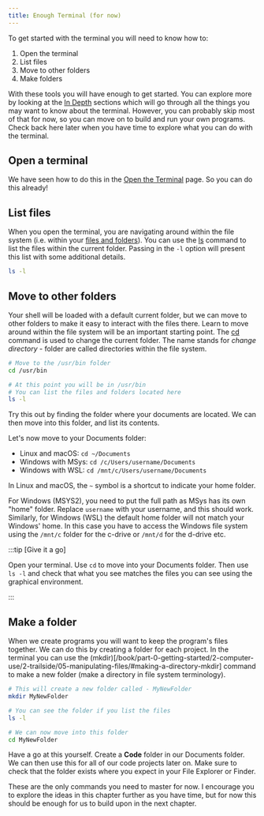 ```yaml
---
title: Enough Terminal (for now)
---
```


To get started with the terminal you will need to know how to:

1. Open the terminal
2. List files
3. Move to other folders
4. Make folders

With these tools you will have enough to get started. You can explore more by looking at the [In Depth](/book/part-0-getting-started/2-computer-use/2-trailside/0-0-overview) sections which will go through all the things you may want to know about the terminal. However, you can probably skip most of that for now, so you can move on to build and run your own programs. Check back here later when you have time to explore what you can do with the terminal.

## Open a terminal

We have seen how to do this in the [Open the Terminal](/book/part-0-getting-started/2-computer-use/1-tour/3-1-terminal) page. So you can do this already!

## List files

When you open the terminal, you are navigating around within the file system (i.e. within your [files and folders](/book/part-0-getting-started/2-computer-use/0-panorama/03-files-and-folders)). You can use the [ls](/book/part-0-getting-started/2-computer-use/2-trailside/04-files-shell/#listing-folder-contents-ls) command to list the files within the current folder. Passing in the `-l` option will present this list with some additional details.

```sh
ls -l
```

## Move to other folders

Your shell will be loaded with a default current folder, but we can move to other folders to make it easy to interact with the files there. Learn to move around within the file system will be an important starting point. The [cd](/book/part-0-getting-started/2-computer-use/2-trailside/04-files-shell/#change-directory-cd) command is used to change the current folder. The name stands for *change directory* - folder are called directories within the file system.

```sh
# Move to the /usr/bin folder
cd /usr/bin

# At this point you will be in /usr/bin
# You can list the files and folders located here
ls -l
```

Try this out by finding the folder where your documents are located. We can then move into this folder, and list its contents.

Let's now move to your Documents folder:

- Linux and macOS: `cd ~/Documents`
- Windows with MSys: `cd /c/Users/username/Documents`
- Windows with WSL: `cd /mnt/c/Users/username/Documents`

In Linux and macOS, the `~` symbol is a shortcut to indicate your home folder.

For Windows (MSYS2), you need to put the full path as MSys has its own "home" folder. Replace `username` with your username, and this should work. Similarly, for Windows (WSL) the default home folder will not match your Windows' home. In this case you have to access the Windows file system using the `/mnt/c` folder for the c-drive or `/mnt/d` for the d-drive etc.

:::tip [Give it a go]

Open your terminal. Use `cd` to move into your Documents folder. Then use `ls -l` and check that what you see matches the files you can see using the graphical environment.

:::

## Make a folder

When we create programs you will want to keep the program's files together. We can do this by creating a folder for each project. In the terminal you can use the (mkdir)[/book/part-0-getting-started/2-computer-use/2-trailside/05-manipulating-files/#making-a-directory-mkdir] command to make a new folder (make a directory in file system terminology).

```sh
# This will create a new folder called - MyNewFolder
mkdir MyNewFolder

# You can see the folder if you list the files
ls -l

# We can now move into this folder
cd MyNewFolder
```

Have a go at this yourself. Create a **Code** folder in our Documents folder. We can then use this for all of our code projects later on. Make sure to check that the folder exists where you expect in your File Explorer or Finder.

These are the only commands you need to master for now. I encourage you to explore the ideas in this chapter further as you have time, but for now this should be enough for us to build upon in the next chapter.
